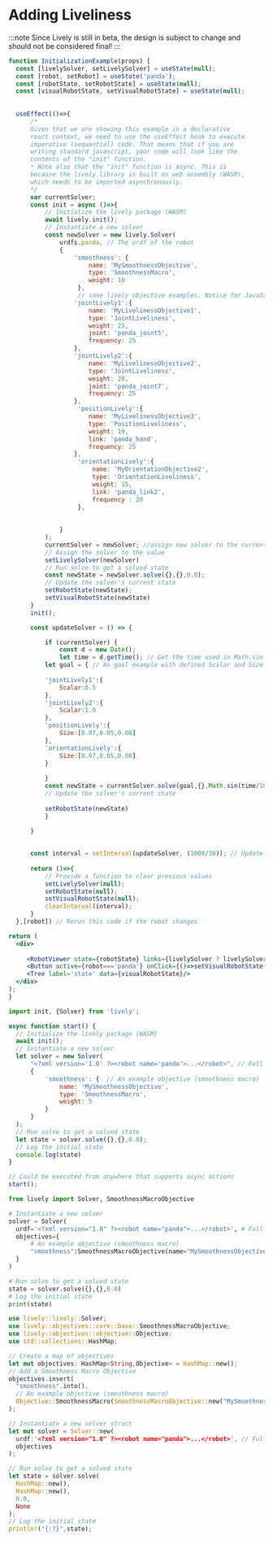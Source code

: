 

# Adding Liveliness

:::note 
Since Lively is still in beta, the design is subject to change and should not be considered final!
:::


<Tabs>
  <TabItem value="jsx" label="Live">

  ```jsx live
function InitializationExample(props) {
    const [livelySolver, setLivelySolver] = useState(null);
    const [robot, setRobot] = useState('panda');
    const [robotState, setRobotState] = useState(null);
    const [visualRobotState, setVisualRobotState] = useState(null);
   
    
    useEffect(()=>{
        /* 
        Given that we are showing this example in a declarative
        react context, we need to use the useEffect hook to execute
        imperative (sequential) code. That means that if you are
        writing standard javascript, your code will look like the
        contents of the "init" function.
        * Note also that the "init" function is async. This is
        because the lively library is built on web assembly (WASM),
        which needs to be imported asynchronously.
        */
        var currentSolver;
        const init = async ()=>{
            // Initialize the lively package (WASM)
            await lively.init();
            // Instantiate a new solver
            const newSolver = new lively.Solver(
                urdfs.panda, // The urdf of the robot
                {
                    'smoothness': { 
                        name: 'MySmoothnessObjective',
                        type: 'SmoothnessMacro',
                        weight: 10
                     }, 
                     // some lively objective examples. Notice for JavaScript, you do not need to import anything for objective. Simply construct an object
                    'jointLively1':{
                        name: 'MyLivelinessObjective1',
                        type: 'JointLiveliness',
                        weight: 25,
                        joint: 'panda_joint5',
                        frequency: 25
                    },
                    'jointLively2':{
                        name: 'MyLivelinessObjective2',
                        type: 'JointLiveliness',
                        weight: 20,
                        joint: 'panda_joint7',
                        frequency: 25
                    },
                     'positionLively':{
                        name: 'MyLivelinessObjective3',
                        type: 'PositionLiveliness',
                        weight: 19,
                        link: 'panda_hand',
                        frequency: 25
                    },
                     'orientationLively':{
                         name: 'MyOrientationObjective2',
                         type: 'OrientationLiveliness',
                         weight: 15,
                         link: 'panda_link2',
                         frequency : 20
                     },
                    
                               
                }
            );
            currentSolver = newSolver; //assign new solver to the current solver in use
            // Assign the solver to the value
            setLivelySolver(newSolver)
            // Run solve to get a solved state
            const newState = newSolver.solve({},{},0.0);
            // Update the solver's current state
            setRobotState(newState);
            setVisualRobotState(newState)
        }
        init();

        const updateSolver = () => {

            if (currentSolver) {
                const d = new Date();
                let time = d.getTime(); // Get the time used in Math.sin
            let goal = { // An goal example with defined Scalar and Size values for the lively objectives
            
            'jointLively1':{
                Scalar:0.5
            },
            'jointLively2':{
                Scalar:1.0
            },
            'positionLively':{
                Size:[0.07,0.05,0.08]
            },
            'orientationLively':{
                Size:[0.07,0.05,0.08]
            }
           
            }
            const newState = currentSolver.solve(goal,{},Math.sin(time/1000)/4+0.95); // The time parameter for the solve cannot be 0.0. 
            // Update the solver's current state
            
            setRobotState(newState)
            } 
        
        }
        

        const interval = setInterval(updateSolver, (1000/30)); // Update the solver 30fps
             
        return ()=>{
            // Provide a function to clear previous values
            setLivelySolver(null);
            setRobotState(null);
            setVisualRobotState(null);
            clearInterval(interval);
        }
    },[robot]) // Rerun this code if the robot changes

  return (
    <div>
       
       <RobotViewer state={robotState} links={livelySolver ? livelySolver.links : []}/>
       <Button active={robot==='panda'} onClick={()=>setVisualRobotState(robotState)}>Update State</Button> 
       <Tree label='state' data={visualRobotState}/>
    </div>
  );
}
  ```

  </TabItem>

  <TabItem value="js" label="Javascript">

  ```js
import init, {Solver} from 'lively';

async function start() {
    // Initialize the lively package (WASM)
    await init();
    // Instantiate a new solver
    let solver = new Solver(
        "<?xml version='1.0' ?><robot name='panda'>...</robot>", // Full urdf as a string
        {
            'smoothness': {  // An example objective (smoothness macro)
                name: 'MySmoothnessObjective',
                type: 'SmoothnessMacro',
                weight: 5
            }
        }
    );
    // Run solve to get a solved state
    let state = solver.solve({},{},0.0);
    // Log the initial state
    console.log(state)
}

// Could be executed from anywhere that supports async actions
start();

  ```

  </TabItem>

  <TabItem value="py" label="Python">

  ```py
from lively import Solver, SmoothnessMacroObjective

# Instantiate a new solver
solver = Solver(
    urdf='<?xml version="1.0" ?><robot name="panda">...</robot>', # Full urdf as a string
    objectives={
        # An example objective (smoothness macro)
        "smoothness":SmoothnessMacroObjective(name="MySmoothnessObjective",weight=5)
    }
)

# Run solve to get a solved state
state = solver.solve({},{},0.0)
# Log the initial state
print(state)
  ```

  </TabItem>

  <TabItem value="rs" label="Rust">

  ```rust
use lively::lively::Solver;
use lively::objectives::core::base::SmoothnessMacroObjective;
use lively::objectives::objective::Objective;
use std::collections::HashMap;

// Create a map of objectives
let mut objectives: HashMap<String,Objective> = HashMap::new();
// Add a Smoothness Macro Objective
objectives.insert(
    "smoothness".into(),
    // An example objective (smoothness macro)
    Objective::SmoothnessMacro(SmoothnessMacroObjective::new("MySmoothnessObjective",5.0))
);

// Instantiate a new solver struct
let mut solver = Solver::new(
    urdf:'<?xml version="1.0" ?><robot name="panda">...</robot>', // Full urdf as a string
    objectives
);

// Run solve to get a solved state
let state = solver.solve(
    HashMap::new(), 
    HashMap::new(), 
    0.0, 
    None
);
// Log the initial state
println!("{:?}",state);
  ```

  </TabItem>

</Tabs> 





